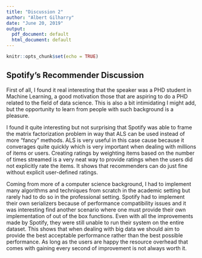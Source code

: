 ```yaml
---
title: "Discussion 2"
author: "Albert Gilharry"
date: "June 20, 2019"
output:
  pdf_document: default
  html_document: default
---
```


```r
knitr::opts_chunk$set(echo = TRUE)
```

## Spotify's Recommender Discussion

First of all, I found it real interesting that the speaker was a PHD student in Machine Learning, a good motivation those that are aspiring to do a PHD related to the field of data science. This is also a bit intimidating I might add, but the opportunity to learn from people with such background is a pleasure.


I found it quite interesting but not surprising that Spotify was able to frame the matrix factorization problem in way that ALS can be used instead of more "fancy" methods. ALS is very useful in this case cause because it converages quite quickly which is very important when dealing with millions of items or users. Creating ratings by weighting items based on the number of times streamed is a very neat way to provide ratings when the users did not explicitly rate the items. It shows that recommenders can do just fine without explicit user-defined ratings.


Coming from more of a computer science background, I had to implement many algorithms and techniques from scratch in the academic setting but rarely had to do so in the professional setting. Spotify had to implement their own serializers because of performance compatibility issues and it was interesting find another scenario where one must provide their own implementation of out of the box functions. Even with all the improvements made by Spotify, they were still unable to run their system on the entire dataset. This shows that when dealing with big data we should aim to provide the best acceptable performance rather than the best possible performance. As long as the users are happy the resource overhead that comes with gaining every second of improvement is not always worth it.
